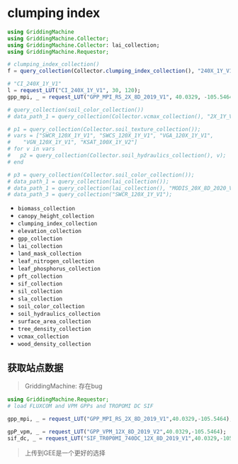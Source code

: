 # clumping index

```julia
using GriddingMachine
using GriddingMachine.Collector;
using GriddingMachine.Collector: lai_collection;
using GriddingMachine.Requestor;

# clumping_index_collection()
f = query_collection(Collector.clumping_index_collection(), "240X_1Y_V1");

# "CI_240X_1Y_V1"
l = request_LUT("CI_240X_1Y_V1", 30, 120);
gpp_mpi, _ = request_LUT("GPP_MPI_RS_2X_8D_2019_V1", 40.0329, -105.5464);

# query_collection(soil_color_collection())
# data_path_1 = query_collection(Collector.vcmax_collection(), "2X_1Y_V2");

# p1 = query_collection(Collector.soil_texture_collection());
# vars = ["SWCR_120X_1Y_V1", "SWCS_120X_1Y_V1", "VGA_120X_1Y_V1", 
#    "VGN_120X_1Y_V1", "KSAT_100X_1Y_V2"]
# for v in vars
#   p2 = query_collection(Collector.soil_hydraulics_collection(), v);
# end

# p3 = query_collection(Collector.soil_color_collection());
# data_path_1 = query_collection(lai_collection());
# data_path_1 = query_collection(lai_collection(), "MODIS_20X_8D_2020_V1");
# data_path_3 = query_collection("SWCR_120X_1Y_V1");
```

- `biomass_collection`
- `canopy_height_collection`
- `clumping_index_collection`
- `elevation_collection`
- `gpp_collection`
- `lai_collection`
- `land_mask_collection`
- `leaf_nitrogen_collection`
- `leaf_phosphorus_collection`
- `pft_collection`
- `sif_collection`
- `sil_collection`
- `sla_collection`
- `soil_color_collection`
- `soil_hydraulics_collection`
- `surface_area_collection`
- `tree_density_collection`
- `vcmax_collection`
- `wood_density_collection`

## 获取站点数据

> GriddingMachine: 存在bug

```julia
using GriddingMachine.Requestor;
# load FLUXCOM and VPM GPPs and TROPOMI DC SIF

gpp_mpi, _ = request_LUT("GPP_MPI_RS_2X_8D_2019_V1",40.0329,-105.5464);

gpP_vpm, _ = request_LUT("GPP_VPM_12X_8D_2019_V2",40.0329,-105.5464);
sif_dc, _ = request_LUT("SIF_TR0P0MI_740DC_12X_8D_2019_V1",40.0329,-105.5464);
```

> 上传到GEE是一个更好的选择
